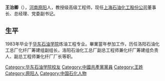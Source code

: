 {{Unreferenced|time=2016-03-22T05:36:39+00:00}} 
'''王治卿'''（{{bd|1962年3月||}}），[[河南|河南]][[原阳|原阳]]人，教授级高级工程师，现任[[上海石化|上海石油化工股份公司]]董事长、总经理、党委副书记。

==生平==
1983年毕业于[[华东石油学院|华东石油学院]]炼油工程专业。畢業當年参加工作，历任洛阳石油化工总厂化纤厂筹建组副组长，洛阳石油化工总厂副总工程师兼化纤厂筹建组负责人、副总工程师兼化纤厂厂长等职。

{{DEFAULTSORT:W}}
[[Category:华东石油学院校友|Category:华东石油学院校友]]
[[Category:中國共產黨黨員|Category:中國共產黨黨員]]
[[Category:王姓|Category:王姓]]
[[Category:原阳人|Category:原阳人]]
[[Category:中国石化人物|Category:中国石化人物]]